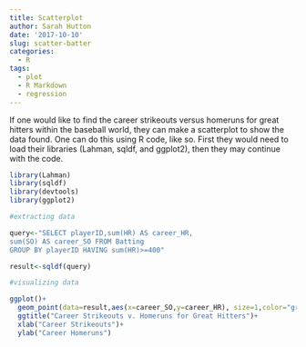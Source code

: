 ```yaml
---
title: Scatterplot
author: Sarah Hutton
date: '2017-10-10'
slug: scatter-batter
categories:
  - R
tags:
  - plot
  - R Markdown
  - regression
---
```


If one would like to find the career strikeouts versus homeruns for great hitters within the baseball world, they can make a scatterplot to show the data found. One can do this using R code, like so. First they would need to load their libraries (Lahman, sqldf, and ggplot2), then they may continue with the code.

```r
library(Lahman)
library(sqldf)
library(devtools)
library(ggplot2)
```


```r

#extracting data

query<-"SELECT playerID,sum(HR) AS career_HR,
sum(SO) AS career_SO FROM Batting 
GROUP BY playerID HAVING sum(HR)>=400"

result<-sqldf(query)

#visualizing data

ggplot()+
  geom_point(data=result,aes(x=career_SO,y=career_HR), size=1,color="green")+
  ggtitle("Career Strikeouts v. Homeruns for Great Hitters")+
  xlab("Career Strikeouts")+
  ylab("Career Homeruns")
```



